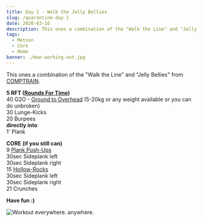 ---
title: Day 1 - Walk the Jelly Bellies
slug: /quarantine-day-1
date: 2020-03-16
description: This ones a combination of the "Walk the Line" and "Jelly Bellies".
tags:
  - Metcon
  - Core
  - Home
banner: ./man-working-out.jpg
---

This ones a combination of the "Walk the Line" and "Jelly Bellies" from [COMPTRAIN](https://comptrain.co/home-gym/).

**5 RFT ([Rounds For Time](https://roundsfortime.com/crossfit-glossary#q-15))**<br/>
40 G2O - [Ground to Overhead](https://images.app.goo.gl/izrTyF6UYKxGb9WM8) (5-20kg or any weight available or you can do unbroken)<br/>
30 Lunge-Kicks<br/>
20 Burpees<br/>
**directly into<br/>**
1' Plank<br/>

**CORE (if you still can)**<br/>
9 [Plank Push-Ups](https://images.app.goo.gl/96Pq2Di59SRcA4C68)<br/>
30sec Sideplank left<br/>
30sec Sideplank right<br/>
15 [Hollow-Rocks](https://images.app.goo.gl/aLgkVtz5KwYw1DEu9)<br/>
30sec Sideplank left<br/>
30sec Sideplank right<br/>
21 Crunches<br/>

**Have fun :)**

![Workout everywhere. anywhere.](./man-working-out.jpg)

